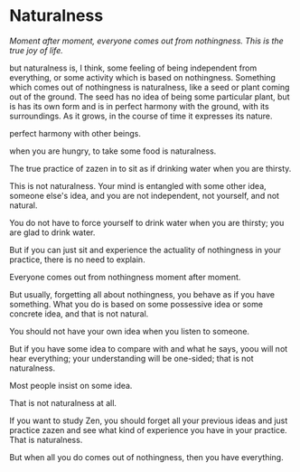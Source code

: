 # Naturalness

_Moment after moment, everyone comes out from nothingness. This is the true joy of life._

but naturalness is, I think, some feeling of being independent from everything, or some activity which is based on nothingness. Something which comes out of nothingness is naturalness, like a seed or plant coming out of the ground. The seed has no idea of being some particular plant, but is has its own form and is in perfect harmony with the ground, with its surroundings. As it grows, in the course of time it expresses its nature.

perfect harmony with other beings.

when you are hungry, to take some food is naturalness.

The true practice of zazen in to sit as if drinking water when you are thirsty.

This is not naturalness. Your mind is entangled with some other idea, someone else's idea, and you are not independent, not yourself, and not natural.

You do not have to force yourself to drink water when you are thirsty; you are glad to drink water.

But if you can just sit and experience the actuality of nothingness in your practice, there is no need to explain.

Everyone comes out from nothingness moment after moment.

But usually, forgetting all about nothingness, you behave as if you have something. What you do is based on some possessive idea or some concrete idea, and that is not natural.

You should not have your own idea when you listen to someone.

But if you have some idea to compare with and what he says, yoou will not hear everything; your understanding will be one-sided; that is not naturalness.

Most people insist on some idea.

That is not naturalness at all.

If you want to study Zen, you should forget all your previous ideas and just practice zazen and see what kind of experience you have in your practice. That is naturalness.

But when all you do comes out of nothingness, then you have everything.
